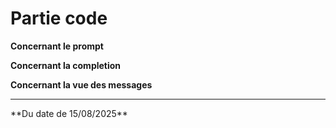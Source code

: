 
# Partie code


**Concernant le prompt**
<FolderTree
  data={promptConcerns}
/>

**Concernant la completion**
<FolderTree
  data={completionConcerns}
/>


**Concernant la vue des messages**
<FolderTree
  data={viewConcerns} 
/>


<hr/>
**Du date de 15/08/2025**








